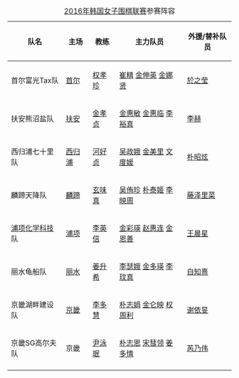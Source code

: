 {|class="wikitable"
|+[[2016年韩国女子围棋联赛]]参赛阵容
! 队名 !! 主场 !! 教练 !! 主力队员 !! 外援/替补队员
|-
|首尔富光Tax队||[[首爾特別市|首尔]]||[[权孝珍]]||[[崔精]] [[金伸英]] [[金娜贤]]||[[於之莹]]{{flagicon|CHN}}
|-
|扶安熊沼盐队||[[扶安郡|扶安]]||[[金孝贞 (围棋棋手)|金孝贞]]||[[金惠敏 (棋手)|金惠敏]] [[金惠临]] [[李裕真]]||[[李赫]]{{flagicon|CHN}}
|-
|西归浦七十里队||[[西归浦市|西归浦]]||[[河好贞]]||[[吴政娥]] [[金美里]] [[文度媛]]||[[朴昭炫]]
|-
|麟蹄天降队||[[麟蹄郡|麟蹄]]||[[玄味真]]||[[吴侑珍]] [[朴泰姬]] [[李映周]]||[[藤泽里菜]]{{flagicon|JPN}}
|-
|[[浦项钢铁|浦项化学科技]]队||[[浦项市|浦项]]||[[李英信]]||[[金彩瑛]] [[赵惠连]] [[金恩善]]||[[王晨星]]{{flagicon|CHN}}
|-
|丽水龟船队||[[麗水市_(韓國)|丽水]]||[[姜升希]]||[[李瑟娥]] [[金多瑛]] [[李玟真]]||[[白知熹]]
|-
|京畿湖畔建设队||[[京畿道|京畿]]||[[李多慧]]||[[朴志娟]] [[金仑映]] [[权周利]]||[[谢依旻]]{{flagicon|JPN}}
|-
|京畿SG高尔夫队||京畿||[[尹泳珉]]||[[朴志恩]] [[宋彗领]] [[姜多情]]||[[芮乃伟]]{{flagicon|CHN}}
|-
|}